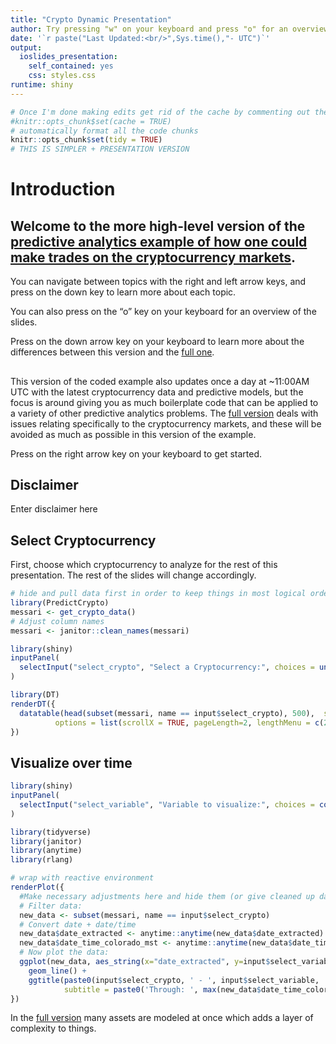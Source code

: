 ```yaml
---
title: "Crypto Dynamic Presentation"
author: Try pressing "w" on your keyboard and press "o" for an overview of the slides.<br/> Use the arrows to navigate between slides and press "f" to fullscreen. <br/> [full version](https://cryptocurrencyresearch.org/).
date: '`r paste("Last Updated:<br/>",Sys.time(),"- UTC")`'
output: 
  ioslides_presentation: 
    self_contained: yes
    css: styles.css
runtime: shiny
---
```


```r
# Once I'm done making edits get rid of the cache by commenting out the line below
#knitr::opts_chunk$set(cache = TRUE)
# automatically format all the code chunks
knitr::opts_chunk$set(tidy = TRUE)
# THIS IS SIMPLER + PRESENTATION VERSION
```

# Introduction

## Welcome to the more high-level version of the [predictive analytics example of how one could make trades on the cryptocurrency markets](https://cryptocurrencyresearch.org/).

You can navigate between topics with the right and left arrow keys, and press on the down key to learn more about each topic.

You can also press on the "o" key on your keyboard for an overview of the slides.

Press on the down arrow key on your keyboard to learn more about the differences between this version and the [full one](https://cryptocurrencyresearch.org/).

##
This version of the coded example also updates once a day at ~11:00AM UTC with the latest cryptocurrency data and predictive models, but the focus is around giving you as much boilerplate code that can be applied to a variety of other predictive analytics problems. The [full version](https://cryptocurrencyresearch.org/) deals with issues relating specifically to the cryptocurrency markets, and these will be avoided as much as possible in this version of the example.

<!-- You can navigate between topics with the right and left arrow keys, and press on the down key to learn more about each topic. -->

Press on the right arrow key on your keyboard to get started.

## Disclaimer

Enter disclaimer here


## Select Cryptocurrency

First, choose which cryptocurrency to analyze for the rest of this presentation. The rest of the slides will change accordingly.

```r
# hide and pull data first in order to keep things in most logical order
library(PredictCrypto)
messari <- get_crypto_data()
# Adjust column names
messari <- janitor::clean_names(messari)
```


```r
library(shiny)
inputPanel(
  selectInput("select_crypto", "Select a Cryptocurrency:", choices = unique(messari$name), multiple=F, selectize=TRUE, selected = "Ethereum")
)
```

```r
library(DT)
renderDT({
  datatable(head(subset(messari, name == input$select_crypto), 500),  style = "default", 
          options = list(scrollX = TRUE, pageLength=2, lengthMenu = c(2, 3, 5)), rownames = F)
})
```



## Visualize over time

```r
library(shiny)
inputPanel(
  selectInput("select_variable", "Variable to visualize:", choices = colnames(messari), multiple=F, selectize=TRUE, selected = "price_usd")
)
```


```r
library(tidyverse)
library(janitor)
library(anytime)
library(rlang)

# wrap with reactive environment
renderPlot({ 
  #Make necessary adjustments here and hide them (or give cleaned up data source):
  # Filter data:
  new_data <- subset(messari, name == input$select_crypto)
  # Convert date + date/time
  new_data$date_extracted <- anytime::anytime(new_data$date_extracted)
  new_data$date_time_colorado_mst <- anytime::anytime(new_data$date_time_colorado_mst)
  # Now plot the data:
  ggplot(new_data, aes_string(x="date_extracted", y=input$select_variable)) +
    geom_line() +
    ggtitle(paste0(input$select_crypto, ' - ', input$select_variable, ' over time'), 
            subtitle = paste0('Through: ', max(new_data$date_time_colorado_mst), ' - Colorado Time'))
})

```



In the [full version](https://cryptocurrencyresearch.org/) many assets are modeled at once which adds a layer of complexity to things.







<!-- ## Predictive Modeling -->

<!-- ```{r model_to_use, echo=F} -->
<!-- library(parsnip) -->
<!-- inputPanel( -->
<!--   selectInput("select_model", "Predictive Model:", choices = c('linear','XGBoost'), multiple=F, selectize=TRUE, selected = "linear") -->
<!-- ) -->
<!-- ``` -->

<!-- Also add adjustment for # of hours offset for target -->

<!-- ```{r predictive_modeling, echo=F, message=FALSE, warning=FALSE} -->
<!-- # wrap with reactive environment -->
<!-- renderTable({  -->
<!--   #Make necessary adjustments here and hide them (or give cleaned up data source): -->
<!--   # Filter data: -->
<!--   new_data <- subset(messari, name == input$select_crypto) -->
<!--   # Convert date + date/time -->
<!--   new_data$date_extracted <- anytime::anytime(new_data$date_extracted) -->
<!--   new_data$date_time_colorado_mst <- anytime::anytime(new_data$date_time_colorado_mst) -->

<!--   # Prices by exchange -->
<!--   exchange_prices <- get_prices_by_exchange() -->
<!--   new_data <- crypto_data_join(new_data, subset(exchange_prices, Exchange == 'HitBTC'))  -->
<!--   # Add target variable -->
<!--   new_data <- calculate_percent_change_daily_version(new_data, 24, 'hours') -->


<!--   # Train/Test split -->
<!--   #new_data <- cross_validate_crypto_5_more_data(new_data) -->

<!--   #new_data -->

<!-- }) -->
<!-- ``` -->







<!-- ## TO-DO: -->

<!-- - Data prep section -->

<!-- - User selection for what type of model to make -->

<!-- - New data source with prices filled in by exchange to avoid having to explain -->

















